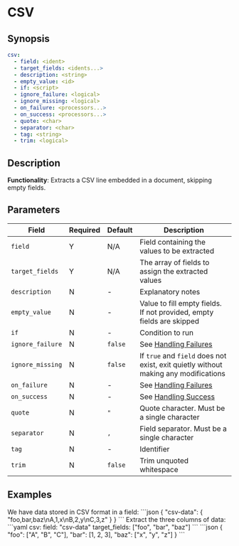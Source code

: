# CSV

## Synopsis

```yaml {2,3}
csv:
  - field: <ident>
  - target_fields: <idents...>
  - description: <string>
  - empty_value: <id>
  - if: <script>
  - ignore_failure: <logical>
  - ignore_missing: <logical>
  - on_failure: <processors...>
  - on_success: <processors...>
  - quote: <char>
  - separator: <char>
  - tag: <string>
  - trim: <logical>
```

## Description

**Functionality**: Extracts a CSV line embedded in a document, skipping empty fields.

## Parameters

|Field|Required|Default|Description|
|---|---|---|---|
|`field`|Y|N/A|Field containing the values to be extracted|
|`target_fields`|Y|N/A|The array of fields to assign the extracted values|
|`description`|N|-|Explanatory notes|
|`empty_value`|N|-|Value to fill empty fields. If not provided, empty fields are skipped|
|`if`|N|-|Condition to run|
|`ignore_failure`|N|`false`|See [Handling Failures](../handling-failures.mdx)|
|`ignore_missing`|N|`false`|If `true` and `field` does not exist, exit quietly without making any modifications|
|`on_failure`|N|-|See [Handling Failures](../handling-failures.mdx)|
|`on_success`|N|-|See [Handling Success](../handling-success.mdx)|
|`quote`|N|`"`|Quote character. Must be a single character|
|`separator`|N|`,`|Field separator. Must be a single character|
|`tag`|N|-|Identifier|
|`trim`|N|`false`|Trim unquoted whitespace|

## Examples

<ExampleGrid>
  <CommentCol>
    We have data stored in CSV format in a field:
  </CommentCol>
  <CodeCol>
    ```json
    {
      "csv-data": {
        "foo,bar,baz\nA,1,x\nB,2,y\nC,3,z"
      }
    }
    ```
  </CodeCol>

  <CommentCol>
    Extract the three columns of data:
  </CommentCol>
  <CodeCol>
    ```yaml
    csv:
      field: "csv-data"
      target_fields: ["foo", "bar", "baz"]
    ```
    ```json
    {
      "foo": ["A", "B", "C"],
      "bar": [1, 2, 3],
      "baz": ["x", "y", "z"]
    }
    ```
  </CodeCol>
</ExampleGrid>
